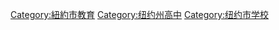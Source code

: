 [[Category:紐約市教育|Category:紐約市教育]]
[[Category:纽约州高中|Category:纽约州高中]]
[[Category:纽约市学校|Category:纽约市学校]]